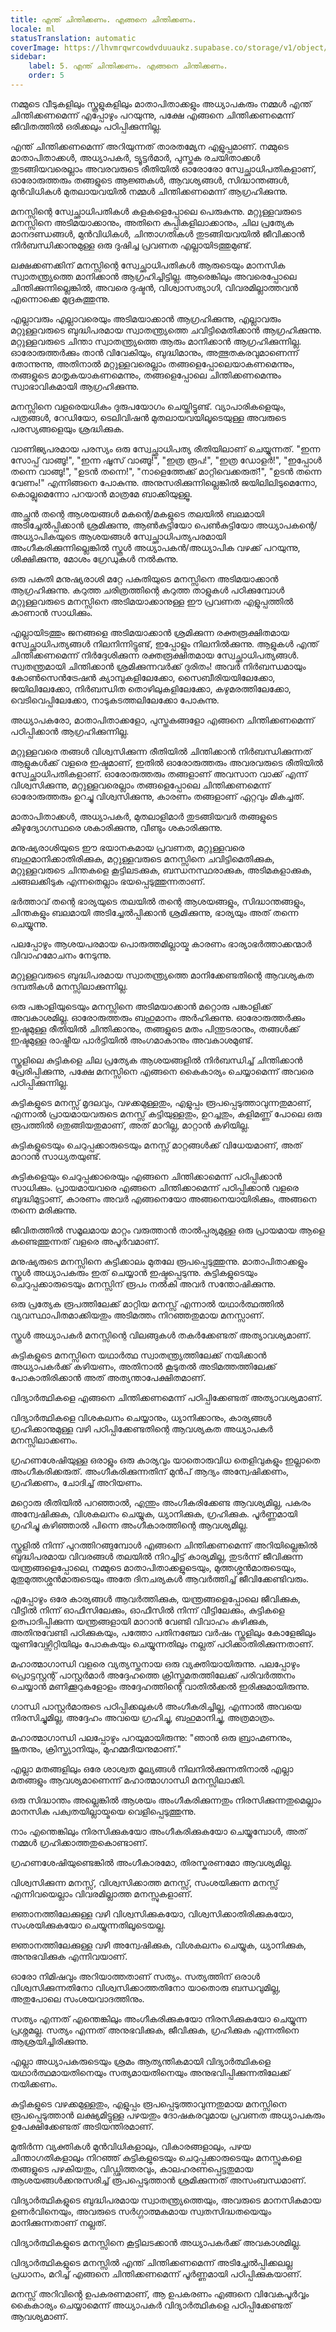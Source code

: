 ```yaml
---
title: എന്ത് ചിന്തിക്കണം. എങ്ങനെ ചിന്തിക്കണം.
locale: ml
statusTranslation: automatic
coverImage: https://lhvmrqwrcowdvduuaukz.supabase.co/storage/v1/object/public/strapi-uploads/small_cover-educacion-fundamental.webp-2d51a7828a2b1309555be27f7e2a61a0.webp
sidebar:
    label: 5. എന്ത് ചിന്തിക്കണം. എങ്ങനെ ചിന്തിക്കണം.
    order: 5
---
```

നമ്മുടെ വീടുകളിലും സ്കൂളുകളിലും മാതാപിതാക്കളും അധ്യാപകരും നമ്മൾ എന്ത് ചിന്തിക്കണമെന്ന് എപ്പോഴും പറയുന്നു, പക്ഷേ എങ്ങനെ ചിന്തിക്കണമെന്ന് ജീവിതത്തിൽ ഒരിക്കലും പഠിപ്പിക്കുന്നില്ല.

എന്ത് ചിന്തിക്കണമെന്ന് അറിയുന്നത് താരതമ്യേന എളുപ്പമാണ്. നമ്മുടെ മാതാപിതാക്കൾ, അധ്യാപകർ, ട്യൂട്ടർമാർ, പുസ്തക രചയിതാക്കൾ തുടങ്ങിയവരെല്ലാം അവരവരുടെ രീതിയിൽ ഓരോരോ സ്വേച്ഛാധിപതികളാണ്, ഓരോരുത്തരും തങ്ങളുടെ ആജ്ഞകൾ, ആവശ്യങ്ങൾ, സിദ്ധാന്തങ്ങൾ, മുൻവിധികൾ മുതലായവയിൽ നമ്മൾ ചിന്തിക്കണമെന്ന് ആഗ്രഹിക്കുന്നു.

മനസ്സിന്റെ സ്വേച്ഛാധിപതികൾ കളകളെപ്പോലെ പെരുകുന്നു. മറ്റുള്ളവരുടെ മനസ്സിനെ അടിമയാക്കാനും, അതിനെ കുപ്പികളിലാക്കാനും, ചില പ്രത്യേക മാനദണ്ഡങ്ങൾ, മുൻവിധികൾ, ചിന്താഗതികൾ തുടങ്ങിയവയിൽ ജീവിക്കാൻ നിർബന്ധിക്കാനുമുള്ള ഒരു ദുഷിച്ച പ്രവണത എല്ലായിടത്തുമുണ്ട്.

ലക്ഷക്കണക്കിന്‌ മനസ്സിന്റെ സ്വേച്ഛാധിപതികൾ ആരുടെയും മാനസിക സ്വാതന്ത്ര്യത്തെ മാനിക്കാൻ ആഗ്രഹിച്ചിട്ടില്ല. ആരെങ്കിലും അവരെപ്പോലെ ചിന്തിക്കുന്നില്ലെങ്കിൽ, അവരെ ദുഷ്ടൻ, വിശ്വാസത്യാഗി, വിവരമില്ലാത്തവൻ എന്നൊക്കെ മുദ്രകുത്തുന്നു.

എല്ലാവരും എല്ലാവരെയും അടിമയാക്കാൻ ആഗ്രഹിക്കുന്നു, എല്ലാവരും മറ്റുള്ളവരുടെ ബുദ്ധിപരമായ സ്വാതന്ത്ര്യത്തെ ചവിട്ടിമെതിക്കാൻ ആഗ്രഹിക്കുന്നു. മറ്റുള്ളവരുടെ ചിന്താ സ്വാതന്ത്ര്യത്തെ ആരും മാനിക്കാൻ ആഗ്രഹിക്കുന്നില്ല. ഓരോരുത്തർക്കും താൻ വിവേകിയും, ബുദ്ധിമാനും, അത്ഭുതകരവുമാണെന്ന് തോന്നുന്നു, അതിനാൽ മറ്റുള്ളവരെല്ലാം തങ്ങളെപ്പോലെയാകണമെന്നും, തങ്ങളുടെ മാതൃകയാകണമെന്നും, തങ്ങളെപ്പോലെ ചിന്തിക്കണമെന്നും സ്വാഭാവികമായി ആഗ്രഹിക്കുന്നു.

മനസ്സിനെ വളരെയധികം ദുരുപയോഗം ചെയ്തിട്ടുണ്ട്. വ്യാപാരികളെയും, പത്രങ്ങൾ, റേഡിയോ, ടെലിവിഷൻ മുതലായവയിലൂടെയുള്ള അവരുടെ പരസ്യങ്ങളെയും ശ്രദ്ധിക്കുക.

വാണിജ്യപരമായ പരസ്യം ഒരു സ്വേച്ഛാധിപത്യ രീതിയിലാണ് ചെയ്യുന്നത്. "ഇന്ന സോപ്പ് വാങ്ങൂ!", "ഇന്ന ഷൂസ് വാങ്ങൂ!", "ഇത്ര രൂപ!", "ഇത്ര ഡോളർ!", "ഇപ്പോൾ തന്നെ വാങ്ങൂ!", "ഉടൻ തന്നെ!", "നാളെത്തേക്ക് മാറ്റിവെക്കരുത്!", "ഉടൻ തന്നെ വേണം!" എന്നിങ്ങനെ പോകുന്നു. അനുസരിക്കുന്നില്ലെങ്കിൽ ജയിലിലിടുമെന്നോ, കൊല്ലുമെന്നോ പറയാൻ മാത്രമേ ബാക്കിയുള്ളൂ.

അച്ഛൻ തന്റെ ആശയങ്ങൾ മകന്റെ/മകളുടെ തലയിൽ ബലമായി അടിച്ചേൽപ്പിക്കാൻ ശ്രമിക്കുന്നു, ആൺകുട്ടിയോ പെൺകുട്ടിയോ അധ്യാപകന്റെ/അധ്യാപികയുടെ ആശയങ്ങൾ സ്വേച്ഛാധിപത്യപരമായി അംഗീകരിക്കുന്നില്ലെങ്കിൽ സ്കൂൾ അധ്യാപകൻ/അധ്യാപിക വഴക്ക് പറയുന്നു, ശിക്ഷിക്കുന്നു, മോശം ഗ്രേഡുകൾ നൽകുന്നു.

ഒരു പകുതി മനുഷ്യരാശി മറ്റേ പകുതിയുടെ മനസ്സിനെ അടിമയാക്കാൻ ആഗ്രഹിക്കുന്നു. കറുത്ത ചരിത്രത്തിന്റെ കറുത്ത താളുകൾ പഠിക്കുമ്പോൾ മറ്റുള്ളവരുടെ മനസ്സിനെ അടിമയാക്കാനുള്ള ഈ പ്രവണത എളുപ്പത്തിൽ കാണാൻ സാധിക്കും.

എല്ലായിടത്തും ജനങ്ങളെ അടിമയാക്കാൻ ശ്രമിക്കുന്ന രക്തരൂക്ഷിതമായ സ്വേച്ഛാധിപത്യങ്ങൾ നിലനിന്നിട്ടുണ്ട്, ഇപ്പോളും നിലനിൽക്കുന്നു. ആളുകൾ എന്ത് ചിന്തിക്കണമെന്ന് നിർദ്ദേശിക്കുന്ന രക്തരൂക്ഷിതമായ സ്വേച്ഛാധിപത്യങ്ങൾ. സ്വതന്ത്രമായി ചിന്തിക്കാൻ ശ്രമിക്കുന്നവർക്ക് ദുരിതം! അവർ നിർബന്ധമായും കോൺസെൻട്രേഷൻ ക്യാമ്പുകളിലേക്കോ, സൈബീരിയയിലേക്കോ, ജയിലിലേക്കോ, നിർബന്ധിത തൊഴിലുകളിലേക്കോ, കഴുമരത്തിലേക്കോ, വെടിവെപ്പിലേക്കോ, നാടുകടത്തലിലേക്കോ പോകുന്നു.

അധ്യാപകരോ, മാതാപിതാക്കളോ, പുസ്തകങ്ങളോ എങ്ങനെ ചിന്തിക്കണമെന്ന് പഠിപ്പിക്കാൻ ആഗ്രഹിക്കുന്നില്ല.

മറ്റുള്ളവരെ തങ്ങൾ വിശ്വസിക്കുന്ന രീതിയിൽ ചിന്തിക്കാൻ നിർബന്ധിക്കുന്നത് ആളുകൾക്ക് വളരെ ഇഷ്ടമാണ്, ഇതിൽ ഓരോരുത്തരും അവരവരുടെ രീതിയിൽ സ്വേച്ഛാധിപതികളാണ്. ഓരോരുത്തരും തങ്ങളാണ് അവസാന വാക്ക് എന്ന് വിശ്വസിക്കുന്നു, മറ്റുള്ളവരെല്ലാം തങ്ങളെപ്പോലെ ചിന്തിക്കണമെന്ന് ഓരോരുത്തരും ഉറച്ചു വിശ്വസിക്കുന്നു, കാരണം തങ്ങളാണ് ഏറ്റവും മികച്ചത്.

മാതാപിതാക്കൾ, അധ്യാപകർ, മുതലാളിമാർ തുടങ്ങിയവർ തങ്ങളുടെ കീഴുദ്യോഗസ്ഥരെ ശകാരിക്കുന്നു, വീണ്ടും ശകാരിക്കുന്നു.

മനുഷ്യരാശിയുടെ ഈ ഭയാനകമായ പ്രവണത, മറ്റുള്ളവരെ ബഹുമാനിക്കാതിരിക്കുക, മറ്റുള്ളവരുടെ മനസ്സിനെ ചവിട്ടിമെതിക്കുക, മറ്റുള്ളവരുടെ ചിന്തകളെ കൂട്ടിലടക്കുക, ബന്ധനസ്ഥരാക്കുക, അടിമകളാക്കുക, ചങ്ങലക്കിടുക എന്നതെല്ലാം ഭയപ്പെടുത്തുന്നതാണ്.

ഭർത്താവ് തന്റെ ഭാര്യയുടെ തലയിൽ തന്റെ ആശയങ്ങളും, സിദ്ധാന്തങ്ങളും, ചിന്തകളും ബലമായി അടിച്ചേൽപ്പിക്കാൻ ശ്രമിക്കുന്നു, ഭാര്യയും അത് തന്നെ ചെയ്യുന്നു.

പലപ്പോഴും ആശയപരമായ പൊരുത്തമില്ലായ്മ കാരണം ഭാര്യാഭർത്താക്കന്മാർ വിവാഹമോചനം നേടുന്നു.

മറ്റുള്ളവരുടെ ബുദ്ധിപരമായ സ്വാതന്ത്ര്യത്തെ മാനിക്കേണ്ടതിന്റെ ആവശ്യകത ദമ്പതികൾ മനസ്സിലാക്കുന്നില്ല.

ഒരു പങ്കാളിയുടെയും മനസ്സിനെ അടിമയാക്കാൻ മറ്റൊരു പങ്കാളിക്ക് അവകാശമില്ല. ഓരോരുത്തരും ബഹുമാനം അർഹിക്കുന്നു. ഓരോരുത്തർക്കും ഇഷ്ടമുള്ള രീതിയിൽ ചിന്തിക്കാനും, തങ്ങളുടെ മതം പിന്തുടരാനും, തങ്ങൾക്ക് ഇഷ്ടമുള്ള രാഷ്ട്രീയ പാർട്ടിയിൽ അംഗമാകാനും അവകാശമുണ്ട്.

സ്കൂളിലെ കുട്ടികളെ ചില പ്രത്യേക ആശയങ്ങളിൽ നിർബന്ധിച്ച് ചിന്തിക്കാൻ പ്രേരിപ്പിക്കുന്നു, പക്ഷേ മനസ്സിനെ എങ്ങനെ കൈകാര്യം ചെയ്യാമെന്ന് അവരെ പഠിപ്പിക്കുന്നില്ല.

കുട്ടികളുടെ മനസ്സ് മൃദലവും, വഴക്കമുള്ളതും, എളുപ്പം രൂപപ്പെടുത്താവുന്നതുമാണ്, എന്നാൽ പ്രായമായവരുടെ മനസ്സ് കട്ടിയുള്ളതും, ഉറച്ചതും, കളിമണ്ണ് പോലെ ഒരു രൂപത്തിൽ ഒതുങ്ങിയതുമാണ്, അത് മാറില്ല, മാറ്റാൻ കഴിയില്ല.

കുട്ടികളുടെയും ചെറുപ്പക്കാരുടെയും മനസ്സ് മാറ്റങ്ങൾക്ക് വിധേയമാണ്, അത് മാറാൻ സാധ്യതയുണ്ട്.

കുട്ടികളെയും ചെറുപ്പക്കാരെയും എങ്ങനെ ചിന്തിക്കാമെന്ന് പഠിപ്പിക്കാൻ സാധിക്കും. പ്രായമായവരെ എങ്ങനെ ചിന്തിക്കാമെന്ന് പഠിപ്പിക്കാൻ വളരെ ബുദ്ധിമുട്ടാണ്, കാരണം അവർ എങ്ങനെയോ അങ്ങനെയായിരിക്കും, അങ്ങനെ തന്നെ മരിക്കുന്നു.

ജീവിതത്തിൽ സമൂലമായ മാറ്റം വരുത്താൻ താൽപ്പര്യമുള്ള ഒരു പ്രായമായ ആളെ കണ്ടെത്തുന്നത് വളരെ അപൂർവമാണ്.

മനുഷ്യരുടെ മനസ്സിനെ കുട്ടിക്കാലം മുതലേ രൂപപ്പെടുത്തുന്നു. മാതാപിതാക്കളും സ്കൂൾ അധ്യാപകരും ഇത് ചെയ്യാൻ ഇഷ്ടപ്പെടുന്നു. കുട്ടികളുടെയും ചെറുപ്പക്കാരുടെയും മനസ്സിന് രൂപം നൽകി അവർ സന്തോഷിക്കുന്നു.

ഒരു പ്രത്യേക രൂപത്തിലേക്ക് മാറ്റിയ മനസ്സ് എന്നാൽ യഥാർത്ഥത്തിൽ വ്യവസ്ഥാപിതമാക്കിയതും അടിമത്തം നിറഞ്ഞതുമായ മനസ്സാണ്.

സ്കൂൾ അധ്യാപകർ മനസ്സിന്റെ വിലങ്ങുകൾ തകർക്കേണ്ടത് അത്യാവശ്യമാണ്.

കുട്ടികളുടെ മനസ്സിനെ യഥാർത്ഥ സ്വാതന്ത്ര്യത്തിലേക്ക് നയിക്കാൻ അധ്യാപകർക്ക് കഴിയണം, അതിനാൽ കൂടുതൽ അടിമത്തത്തിലേക്ക് പോകാതിരിക്കാൻ അത് അത്യന്താപേക്ഷിതമാണ്.

വിദ്യാർത്ഥികളെ എങ്ങനെ ചിന്തിക്കണമെന്ന് പഠിപ്പിക്കേണ്ടത് അത്യാവശ്യമാണ്.

വിദ്യാർത്ഥികളെ വിശകലനം ചെയ്യാനും, ധ്യാനിക്കാനും, കാര്യങ്ങൾ ഗ്രഹിക്കാനുമുള്ള വഴി പഠിപ്പിക്കേണ്ടതിന്റെ ആവശ്യകത അധ്യാപകർ മനസ്സിലാക്കണം.

ഗ്രഹണശേഷിയുള്ള ഒരാളും ഒരു കാര്യവും യാതൊരുവിധ തെളിവുകളും ഇല്ലാതെ അംഗീകരിക്കരുത്. അംഗീകരിക്കുന്നതിന് മുൻപ് ആദ്യം അന്വേഷിക്കണം, ഗ്രഹിക്കണം, ചോദിച്ച് അറിയണം.

മറ്റൊരു രീതിയിൽ പറഞ്ഞാൽ, എന്തും അംഗീകരിക്കേണ്ട ആവശ്യമില്ല, പകരം അന്വേഷിക്കുക, വിശകലനം ചെയ്യുക, ധ്യാനിക്കുക, ഗ്രഹിക്കുക. പൂർണ്ണമായി ഗ്രഹിച്ചു കഴിഞ്ഞാൽ പിന്നെ അംഗീകാരത്തിന്റെ ആവശ്യമില്ല.

സ്കൂളിൽ നിന്ന് പുറത്തിറങ്ങുമ്പോൾ എങ്ങനെ ചിന്തിക്കണമെന്ന് അറിയില്ലെങ്കിൽ ബുദ്ധിപരമായ വിവരങ്ങൾ തലയിൽ നിറച്ചിട്ട് കാര്യമില്ല, തുടർന്ന് ജീവിക്കുന്ന യന്ത്രങ്ങളെപ്പോലെ, നമ്മുടെ മാതാപിതാക്കളുടെയും, മുത്തശ്ശൻമാരുടെയും, മുതുമുത്തശ്ശൻമാരുടെയും അതേ ദിനചര്യകൾ ആവർത്തിച്ച് ജീവിക്കേണ്ടിവരും.

എപ്പോഴും ഒരേ കാര്യങ്ങൾ ആവർത്തിക്കുക, യന്ത്രങ്ങളെപ്പോലെ ജീവിക്കുക, വീട്ടിൽ നിന്ന് ഓഫീസിലേക്കും, ഓഫീസിൽ നിന്ന് വീട്ടിലേക്കും, കുട്ടികളെ ഉത്പാദിപ്പിക്കുന്ന യന്ത്രങ്ങളായി മാറാൻ വേണ്ടി വിവാഹം കഴിക്കുക, അതിനുവേണ്ടി പഠിക്കുകയും, പത്തോ പതിനഞ്ചോ വർഷം സ്കൂളിലും കോളേജിലും യൂണിവേഴ്സിറ്റിയിലും പോകുകയും ചെയ്യുന്നതിലും നല്ലത് പഠിക്കാതിരിക്കുന്നതാണ്.

മഹാത്മാഗാന്ധി വളരെ വ്യത്യസ്തനായ ഒരു വ്യക്തിയായിരുന്നു. പലപ്പോഴും പ്രൊട്ടസ്റ്റന്റ് പാസ്റ്റർമാർ അദ്ദേഹത്തെ ക്രിസ്തുമതത്തിലേക്ക് പരിവർത്തനം ചെയ്യാൻ മണിക്കൂറുകളോളം അദ്ദേഹത്തിന്റെ വാതിൽക്കൽ ഇരിക്കുമായിരുന്നു.

ഗാന്ധി പാസ്റ്റർമാരുടെ പഠിപ്പിക്കലുകൾ അംഗീകരിച്ചില്ല, എന്നാൽ അവയെ നിരസിച്ചുമില്ല, അദ്ദേഹം അവയെ ഗ്രഹിച്ചു, ബഹുമാനിച്ചു, അത്രമാത്രം.

മഹാത്മാഗാന്ധി പലപ്പോഴും പറയുമായിരുന്നു: "ഞാൻ ഒരു ബ്രാഹ്മണനും, ജൂതനും, ക്രിസ്ത്യാനിയും, മുഹമ്മദീയനുമാണ്."

എല്ലാ മതങ്ങളിലും ഒരേ ശാശ്വത മൂല്യങ്ങൾ നിലനിൽക്കുന്നതിനാൽ എല്ലാ മതങ്ങളും ആവശ്യമാണെന്ന് മഹാത്മാഗാന്ധി മനസ്സിലാക്കി.

ഒരു സിദ്ധാന്തം അല്ലെങ്കിൽ ആശയം അംഗീകരിക്കുന്നതും നിരസിക്കുന്നതുമെല്ലാം മാനസിക പക്വതയില്ലായ്മയെ വെളിപ്പെടുത്തുന്നു.

നാം എന്തെങ്കിലും നിരസിക്കുകയോ അംഗീകരിക്കുകയോ ചെയ്യുമ്പോൾ, അത് നമ്മൾ ഗ്രഹിക്കാത്തതുകൊണ്ടാണ്.

ഗ്രഹണശേഷിയുണ്ടെങ്കിൽ അംഗീകാരമോ, തിരസ്കരണമോ ആവശ്യമില്ല.

വിശ്വസിക്കുന്ന മനസ്സ്, വിശ്വസിക്കാത്ത മനസ്സ്, സംശയിക്കുന്ന മനസ്സ് എന്നിവയെല്ലാം വിവരമില്ലാത്ത മനസ്സുകളാണ്.

ജ്ഞാനത്തിലേക്കുള്ള വഴി വിശ്വസിക്കുകയോ, വിശ്വസിക്കാതിരിക്കുകയോ, സംശയിക്കുകയോ ചെയ്യുന്നതിലൂടെയല്ല.

ജ്ഞാനത്തിലേക്കുള്ള വഴി അന്വേഷിക്കുക, വിശകലനം ചെയ്യുക, ധ്യാനിക്കുക, അനുഭവിക്കുക എന്നിവയാണ്.

ഓരോ നിമിഷവും അറിയാത്തതാണ് സത്യം. സത്യത്തിന് ഒരാൾ വിശ്വസിക്കുന്നതിനോ വിശ്വസിക്കാത്തതിനോ യാതൊരു ബന്ധവുമില്ല, അതുപോലെ സംശയവാദത്തിനും.

സത്യം എന്നത് എന്തെങ്കിലും അംഗീകരിക്കുകയോ നിരസിക്കുകയോ ചെയ്യുന്ന പ്രശ്നമല്ല. സത്യം എന്നത് അനുഭവിക്കുക, ജീവിക്കുക, ഗ്രഹിക്കുക എന്നതിനെ ആശ്രയിച്ചിരിക്കുന്നു.

എല്ലാ അധ്യാപകരുടെയും ശ്രമം ആത്യന്തികമായി വിദ്യാർത്ഥികളെ യഥാർത്ഥമായതിനെയും സത്യമായതിനെയും അനുഭവിപ്പിക്കുന്നതിലേക്ക് നയിക്കണം.

കുട്ടികളുടെ വഴക്കമുള്ളതും, എളുപ്പം രൂപപ്പെടുത്താവുന്നതുമായ മനസ്സിനെ രൂപപ്പെടുത്താൻ ലക്ഷ്യമിട്ടുള്ള പഴയതും ദോഷകരവുമായ പ്രവണത അധ്യാപകരും ഉപേക്ഷിക്കേണ്ടത് അടിയന്തിരമാണ്.

മുതിർന്ന വ്യക്തികൾ മുൻവിധികളാലും, വികാരങ്ങളാലും, പഴയ ചിന്താഗതികളാലും നിറഞ്ഞ് കുട്ടികളുടെയും ചെറുപ്പക്കാരുടെയും മനസ്സുകളെ തങ്ങളുടെ പഴകിയതും, വിഡ്ഢിത്തരവും, കാലഹരണപ്പെട്ടതുമായ ആശയങ്ങൾക്കനുസരിച്ച് രൂപപ്പെടുത്താൻ ശ്രമിക്കുന്നത് അസംബന്ധമാണ്.

വിദ്യാർത്ഥികളുടെ ബുദ്ധിപരമായ സ്വാതന്ത്ര്യത്തെയും, അവരുടെ മാനസികമായ ഉണർവിനെയും, അവരുടെ സർഗ്ഗാത്മകമായ സ്വതസിദ്ധതയെയും മാനിക്കുന്നതാണ് നല്ലത്.

വിദ്യാർത്ഥികളുടെ മനസ്സിനെ കൂട്ടിലടക്കാൻ അധ്യാപകർക്ക് അവകാശമില്ല.

വിദ്യാർത്ഥികളുടെ മനസ്സിൽ എന്ത് ചിന്തിക്കണമെന്ന് അടിച്ചേൽപ്പിക്കലല്ല പ്രധാനം, മറിച്ച് എങ്ങനെ ചിന്തിക്കണമെന്ന് പൂർണ്ണമായി പഠിപ്പിക്കുകയാണ്.

മനസ്സ് അറിവിൻ്റെ ഉപകരണമാണ്, ആ ഉപകരണം എങ്ങനെ വിവേകപൂർവ്വം കൈകാര്യം ചെയ്യാമെന്ന് അധ്യാപകർ വിദ്യാർത്ഥികളെ പഠിപ്പിക്കേണ്ടത് ആവശ്യമാണ്.

